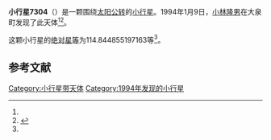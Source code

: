{{Infobox planet
| bgcolour = #FFFFC0
| name = 7304 Namiki
| symbol = 
| image = 
| caption = 
| discovery = yes
| discovery_ref = 
| discoverer = [[小林隆男|小林隆男]]
| discovery_site = [[大泉町|大泉町]] 
| discovered = 1994年1月9日
| designations = yes
| mp_name = 
| named_after = 
| alt_names = 
| mp_category = [[越火小行星|越火小行星]]
| orbit_ref = <ref name="a">[http://ssd.jpl.nasa.gov/sbdb.cgi?sstr=7304 7304 Namiki] {{Wayback|url=http://ssd.jpl.nasa.gov/sbdb.cgi?sstr=7304 |date=20201124023852 }}，小行星數據庫瀏覽器（JPL Small-Body Database Browser）－[[美国国家航空航天局|美国国家航空航天局]]喷气推进实验室</ref>
| epoch = 2456400.5 (2013年4月18日更新)
| aphelion = {{convert|3.729756256797148|AU|km|3|abbr=on|lk=out}}
| perihelion = {{convert|1.506967938407521|AU|km|3|abbr=on}}
| semimajor = {{convert|2.618362097602335|AU|km|3|abbr=on}}
| eccentricity = 0.424461598
| period = 1547.543927 [[日|日]]<br />4.24[[儒略年|儒略年]]
| avg_speed = 
| inclination = 9.605540577372368
| asc_node = 109.4585255564407
| mean_anomaly = 
| arg_peri = 114.844855197163
| satellites = 
| physical_characteristics = yes
| dimensions = 
| mass = 
| density = 
| surface_grav = 
| escape_velocity = 
| sidereal_day = 
| axial_tilt = 
| pole_ecliptic_lat = 
| pole_ecliptic_lon = 
| albedo = 
| temperatures= 
| temp_name1 = 
| mean_temp_1 = 
| max_temp_1 = 
| temp_name2 = 
| max_temp_2 = 
| spectral_type = 
| abs_magnitude = 114.844855197163
}}

'''小行星7304'''（{{lang-en|7304 Namiki}}）是一颗围绕[[太阳|太阳]][[公转|公转]]的[[小行星|小行星]]。1994年1月9日，[[小林隆男|小林隆男]]在大泉町发现了此天体<ref name="a" /><ref>{{cite news|title=小行星列表|url=http://cfa-www.harvard.edu/iau/lists/NumberedMPs.txt|accessdate=2013-07-08|newspaper=哈佛大学|archive-date=2008-05-17|archive-url=https://web.archive.org/web/20080517010638/http://cfa-www.harvard.edu/iau/lists/NumberedMPs.txt|dead-url=no}}</ref>。

这颗小行星的[[绝对星等|绝对星等]]为114.844855197163等<ref name="a" />。

==参考文献==
{{reflist}}
{{Minor Planet Number|[[小行星7303|小行星7303]]|[[小行星7305|小行星7305]]}}

{{小天体}}

[[Category:小行星带天体|Category:小行星带天体]]
[[Category:1994年发现的小行星|Category:1994年发现的小行星]]

{{asteroid-stub}}